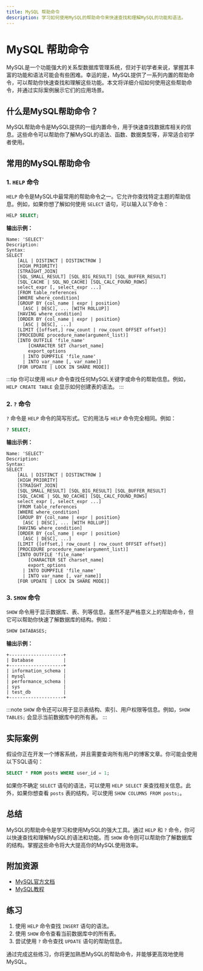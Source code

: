 ```yaml
---
title: MySQL 帮助命令
description: 学习如何使用MySQL的帮助命令来快速查找和理解MySQL的功能和语法。
---
```


# MySQL 帮助命令

MySQL是一个功能强大的关系型数据库管理系统，但对于初学者来说，掌握其丰富的功能和语法可能会有些困难。幸运的是，MySQL提供了一系列内置的帮助命令，可以帮助你快速查找和理解这些功能。本文将详细介绍如何使用这些帮助命令，并通过实际案例展示它们的应用场景。

## 什么是MySQL帮助命令？

MySQL帮助命令是MySQL提供的一组内置命令，用于快速查找数据库相关的信息。这些命令可以帮助你了解MySQL的语法、函数、数据类型等，非常适合初学者使用。

## 常用的MySQL帮助命令

### 1. `HELP` 命令

`HELP` 命令是MySQL中最常用的帮助命令之一。它允许你查找特定主题的帮助信息。例如，如果你想了解如何使用 `SELECT` 语句，可以输入以下命令：

```sql
HELP SELECT;
```

**输出示例：**

```
Name: 'SELECT'
Description:
Syntax:
SELECT
    [ALL | DISTINCT | DISTINCTROW ]
    [HIGH_PRIORITY]
    [STRAIGHT_JOIN]
    [SQL_SMALL_RESULT] [SQL_BIG_RESULT] [SQL_BUFFER_RESULT]
    [SQL_CACHE | SQL_NO_CACHE] [SQL_CALC_FOUND_ROWS]
    select_expr [, select_expr ...]
    [FROM table_references
    [WHERE where_condition]
    [GROUP BY {col_name | expr | position}
      [ASC | DESC], ... [WITH ROLLUP]]
    [HAVING where_condition]
    [ORDER BY {col_name | expr | position}
      [ASC | DESC], ...]
    [LIMIT {[offset,] row_count | row_count OFFSET offset}]
    [PROCEDURE procedure_name(argument_list)]
    [INTO OUTFILE 'file_name'
        [CHARACTER SET charset_name]
        export_options
      | INTO DUMPFILE 'file_name'
      | INTO var_name [, var_name]]
    [FOR UPDATE | LOCK IN SHARE MODE]]
```

:::tip
你可以使用 `HELP` 命令查找任何MySQL关键字或命令的帮助信息。例如，`HELP CREATE TABLE` 会显示如何创建表的语法。
:::

### 2. `?` 命令

`?` 命令是 `HELP` 命令的简写形式。它的用法与 `HELP` 命令完全相同。例如：

```sql
? SELECT;
```

**输出示例：**

```
Name: 'SELECT'
Description:
Syntax:
SELECT
    [ALL | DISTINCT | DISTINCTROW ]
    [HIGH_PRIORITY]
    [STRAIGHT_JOIN]
    [SQL_SMALL_RESULT] [SQL_BIG_RESULT] [SQL_BUFFER_RESULT]
    [SQL_CACHE | SQL_NO_CACHE] [SQL_CALC_FOUND_ROWS]
    select_expr [, select_expr ...]
    [FROM table_references
    [WHERE where_condition]
    [GROUP BY {col_name | expr | position}
      [ASC | DESC], ... [WITH ROLLUP]]
    [HAVING where_condition]
    [ORDER BY {col_name | expr | position}
      [ASC | DESC], ...]
    [LIMIT {[offset,] row_count | row_count OFFSET offset}]
    [PROCEDURE procedure_name(argument_list)]
    [INTO OUTFILE 'file_name'
        [CHARACTER SET charset_name]
        export_options
      | INTO DUMPFILE 'file_name'
      | INTO var_name [, var_name]]
    [FOR UPDATE | LOCK IN SHARE MODE]]
```

### 3. `SHOW` 命令

`SHOW` 命令用于显示数据库、表、列等信息。虽然不是严格意义上的帮助命令，但它可以帮助你快速了解数据库的结构。例如：

```sql
SHOW DATABASES;
```

**输出示例：**

```
+--------------------+
| Database           |
+--------------------+
| information_schema |
| mysql              |
| performance_schema |
| sys                |
| test_db            |
+--------------------+
```

:::note
`SHOW` 命令还可以用于显示表结构、索引、用户权限等信息。例如，`SHOW TABLES;` 会显示当前数据库中的所有表。
:::

## 实际案例

假设你正在开发一个博客系统，并且需要查询所有用户的博客文章。你可能会使用以下SQL语句：

```sql
SELECT * FROM posts WHERE user_id = 1;
```

如果你不确定 `SELECT` 语句的语法，可以使用 `HELP SELECT` 来查找相关信息。此外，如果你想查看 `posts` 表的结构，可以使用 `SHOW COLUMNS FROM posts;`。

## 总结

MySQL的帮助命令是学习和使用MySQL的强大工具。通过 `HELP` 和 `?` 命令，你可以快速查找和理解MySQL的语法和功能。而 `SHOW` 命令则可以帮助你了解数据库的结构。掌握这些命令将大大提高你的MySQL使用效率。

## 附加资源

- [MySQL官方文档](https://dev.mysql.com/doc/)
- [MySQL教程](https://www.mysqltutorial.org/)

## 练习

1. 使用 `HELP` 命令查找 `INSERT` 语句的语法。
2. 使用 `SHOW` 命令查看当前数据库中的所有表。
3. 尝试使用 `?` 命令查找 `UPDATE` 语句的帮助信息。

通过完成这些练习，你将更加熟悉MySQL的帮助命令，并能够更高效地使用MySQL。
